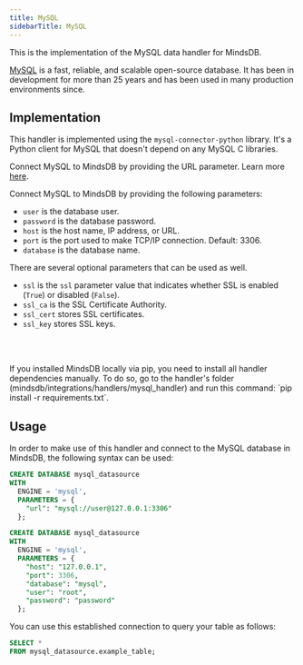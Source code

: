 ```yaml
---
title: MySQL
sidebarTitle: MySQL
---
```


This is the implementation of the MySQL data handler for MindsDB.

[MySQL](https://www.mysql.com/) is a fast, reliable, and scalable open-source database. It has been in development for more than 25 years and has been used in many production environments since.

## Implementation

This handler is implemented using the `mysql-connector-python` library. It's a Python client for MySQL that doesn't depend on any MySQL C libraries.

<Tabs>

<Tab title="Connecting using URL">

Connect MySQL to MindsDB by providing the URL parameter. Learn more [here](https://dev.mysql.com/doc/refman/8.0/en/connecting-using-uri-or-key-value-pairs.html).

</Tab>

<Tab title="Connecting using paramaters">

Connect MySQL to MindsDB by providing the following parameters:

* `user` is the database user.
* `password` is the database password.
* `host` is the host name, IP address, or URL.
* `port` is the port used to make TCP/IP connection. Default: 3306.
* `database` is the database name.

There are several optional parameters that can be used as well.

* `ssl` is the `ssl` parameter value that indicates whether SSL is enabled (`True`) or disabled (`False`).
* `ssl_ca` is the SSL Certificate Authority.
* `ssl_cert` stores SSL certificates.
* `ssl_key` stores SSL keys.

</Tab>

</Tabs>

<br></br>

<Tip>
If you installed MindsDB locally via pip, you need to install all handler dependencies manually. To do so, go to the handler's folder (mindsdb/integrations/handlers/mysql_handler) and run this command: `pip install -r requirements.txt`.
</Tip>

## Usage

In order to make use of this handler and connect to the MySQL database in MindsDB, the following syntax can be used:

<Tabs>

<Tab title="Connecting using URL">

```sql
CREATE DATABASE mysql_datasource
WITH
  ENGINE = 'mysql',
  PARAMETERS = {
    "url": "mysql://user@127.0.0.1:3306"
  };
```

</Tab>

<Tab title="Connecting using paramaters">

```sql
CREATE DATABASE mysql_datasource
WITH
  ENGINE = 'mysql',
  PARAMETERS = {
    "host": "127.0.0.1",
    "port": 3306,
    "database": "mysql",
    "user": "root",
    "password": "password"
  };
```

</Tab>

</Tabs>

You can use this established connection to query your table as follows:

```sql
SELECT *
FROM mysql_datasource.example_table;
```
